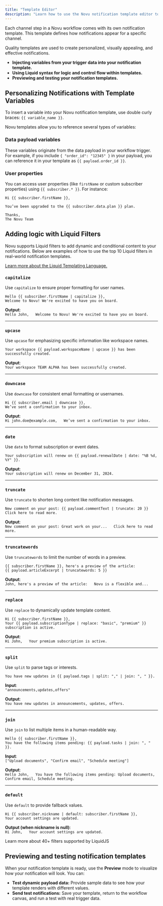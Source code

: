 ```yaml
---
title: "Template Editor"
description: "Learn how to use the Novu notification template editor to design notifications"
---
```


Each channel step in a Novu workflow comes with its own notification template. This template defines how notifications appear for a specific channel.

Quality templates are used to create personalized, visually appealing, and effective notifications.

- **Injecting variables from your trigger data into your notification template.**
- **Using Liquid syntax for logic and control flow within templates.**
- **Previewing and testing your notification templates.**

## Personalizing Notifications with Template Variables

To insert a variable into your Novu notification template, use double curly braces: `{{ variable_name }}`.

Novu templates allow you to reference several types of variables:

### Data payload variables
These variables originate from the data payload in your workflow trigger. 
For example, if you include `{ "order_id": "12345" }` in your payload, you can reference it in your template as `{{ payload.order_id }}`.

### User properties
You can access user properties (like `firstName` or custom subscriber properties) using `{{ subscriber.* }}`. For instance:

```liquid
Hi {{ subscriber.firstName }},

You’ve been upgraded to the {{ subscriber.data.plan }} plan.

Thanks,  
The Novu Team
```

## Adding logic with Liquid Filters

Novu supports Liquid filters to add dynamic and conditional content to your notifications. Below are examples of how to use the top 10 Liquid filters in real-world notification templates.

<a href="https://shopify.github.io/liquid/" target="_blank">Learn more about the Liquid Templating Language.</a>


### `capitalize`

Use `capitalize` to ensure proper formatting for user names.

```liquid
Hello {{ subscriber.firstName | capitalize }},  
Welcome to Novu! We're excited to have you on board.
```

**Output**:  
`Hello John,  
Welcome to Novu! We're excited to have you on board.`

---

### `upcase`

Use `upcase` for emphasizing specific information like workspace names.

```liquid
Your workspace {{ payload.workspaceName | upcase }} has been successfully created.
```

**Output**:  
`Your workspace TEAM ALPHA has been successfully created.`

---

### `downcase`

Use `downcase` for consistent email formatting or usernames.

```liquid
Hi {{ subscriber.email | downcase }},  
We’ve sent a confirmation to your inbox.
```

**Output**:  
`Hi john.doe@example.com,  
We’ve sent a confirmation to your inbox.`

---

### `date`

Use `date` to format subscription or event dates.

```liquid
Your subscription will renew on {{ payload.renewalDate | date: "%B %d, %Y" }}.
```

**Output**:  
`Your subscription will renew on December 31, 2024.`

---

### `truncate`

Use `truncate` to shorten long content like notification messages.

```liquid
New comment on your post: {{ payload.commentText | truncate: 20 }}  
Click here to read more.
```

**Output**:  
`New comment on your post: Great work on your...  
Click here to read more.`

---

### `truncatewords`

Use `truncatewords` to limit the number of words in a preview.

```liquid
{{ subscriber.firstName }}, here's a preview of the article:  
{{ payload.articleExcerpt | truncatewords: 5 }}
```

**Output**:  
`John, here's a preview of the article:  
Novu is a flexible and...`

---

### `replace`

Use `replace` to dynamically update template content.

```liquid
Hi {{ subscriber.firstName }},  
Your {{ payload.subscriptionType | replace: "basic", "premium" }} subscription is active.
```

**Output**:  
`Hi John,  
Your premium subscription is active.`

---

### `split`

Use `split` to parse tags or interests.

```liquid
You have new updates in {{ payload.tags | split: "," | join: ", " }}.
```

**Input**:  
`"announcements,updates,offers"`

**Output**:  
`You have new updates in announcements, updates, offers.`

---

### `join`

Use `join` to list multiple items in a human-readable way.

```liquid
Hello {{ subscriber.firstName }},  
You have the following items pending: {{ payload.tasks | join: ", " }}.
```

**Input**:  
`["Upload documents", "Confirm email", "Schedule meeting"]`

**Output**:  
`Hello John,  
You have the following items pending: Upload documents, Confirm email, Schedule meeting.`

---

### `default`

Use `default` to provide fallback values.

```liquid
Hi {{ subscriber.nickname | default: subscriber.firstName }},  
Your account settings are updated.
```

**Output (when nickname is null)**:  
`Hi John,  
Your account settings are updated.`

<Card title="Liquid Filters" icon="filter" href="https://liquidjs.com/filters/overview.html?utm_source=Novu" target="_blank">
  Learn more about 40+ filters supported by LiquidJS
</Card>

## Previewing and testing notification templates

When your notification template is ready, use the **Preview** mode to visualize how your notification will look. You can:

- **Test dynamic payload data:** Provide sample data to see how your template renders with different values.
- **Send test notifications:** Save your template, return to the workflow canvas, and run a test with real trigger data.
